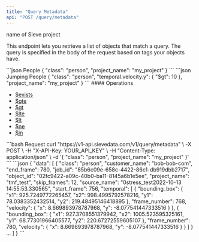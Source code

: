```yaml
---
title: "Query Metadata"
api: "POST /query/metadata"
---
```


<ParamField body="project_name" type="string" required>
  name of Sieve project
</ParamField>

This endpoint lets you retrieve a list of objects that match a query. The query is specified in the body of the request based on tags your objects have.

<CodeGroup>
```json People
{
  "class": "person",
  "project_name": "my_project"
}
```
```json Jumping People
{
  "class": "person",
  "temporal.velocity.y": {
    "$gt": 10
  },
  "project_name": "my_project"
}
```
</CodeGroup>
#### Operations

- [$exists](https://www.mongodb.com/docs/manual/reference/operator/query/exists/)
- [$gte](https://www.mongodb.com/docs/manual/reference/operator/query/gte/)
- [$gt](https://www.mongodb.com/docs/manual/reference/operator/query/gt/)
- [$lte](https://www.mongodb.com/docs/manual/reference/operator/query/lte/)
- [$lt](https://www.mongodb.com/docs/manual/reference/operator/query/lt/)
- [$ne](https://www.mongodb.com/docs/manual/reference/operator/query/ne/)
- [$in](https://www.mongodb.com/docs/manual/reference/operator/query/in/)

<RequestExample>
```bash Request
curl "https://v1-api.sievedata.com/v1/query/metadata" \
  -X POST \
  -H "X-API-Key: YOUR_API_KEY" \
  -H "Content-Type: application/json" \
  -d '{
    "class": "person",
    "project_name": "my_project"
  }'
```
</RequestExample>
<ResponseExample>
```json
{
  "data": [
    {
      "class": "person",
      "customer_name": "bob-bob-com",
      "end_frame": 780,
      "job_id": "85b6c09e-658c-4422-86c1-db919dbb2717",
      "object_id": "02fc9422-a09c-40b0-ba11-8145a6b1e5ee",
      "project_name": "tmf_test",
      "skip_frames": 12,
      "source_name": "0stress_test2022-10-13 14:55:53.330565",
      "start_frame": 756,
      "temporal": [
        {
          "bounding_box": {
            "x1": 925.7249772265457,
            "x2": 998.4995792578216,
            "y1": 78.0383352432514,
            "y2": 219.48495146418895
          },
          "frame_number": 768,
          "velocity": {
            "x": 8.669893978787968,
            "y": -8.077541447333516
          }
        },
        {
          "bounding_box": {
            "x1": 927.3708551379942,
            "x2": 1005.523595325161,
            "y1": 68.77301966405577,
            "y2": 220.67272559605107
          },
          "frame_number": 780,
          "velocity": {
            "x": 8.669893978787968,
            "y": -8.077541447333516
          }
        }
      ]
    }
    ...
  ]
}
```
</ResponseExample>
